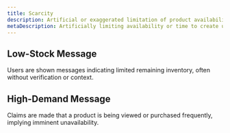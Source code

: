 ```yaml
---
title: Scarcity
description: Artificial or exaggerated limitation of product availability or time, creating a perceived urgency to act. This exploits users’ fear of missing out, prompting faster and less deliberate decisions.
metaDescription: Artificially limiting availability or time to create urgency and exploit fear of missing out, prompting faster, less deliberate user decisions.
---
```


## Low-Stock Message
Users are shown messages indicating limited remaining inventory, often without verification or context.

## High-Demand Message
Claims are made that a product is being viewed or purchased frequently, implying imminent unavailability.